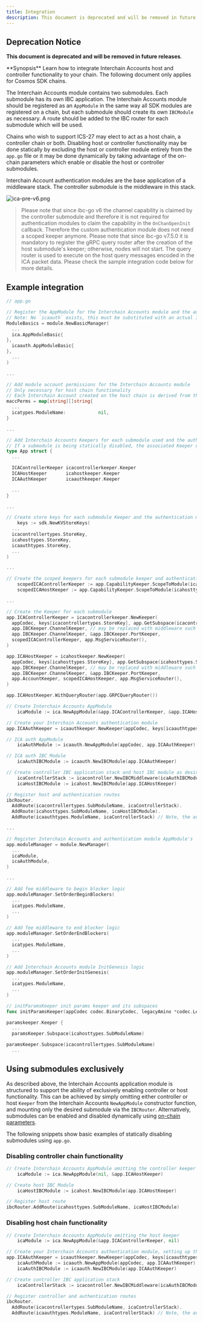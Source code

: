 ```yaml
---
title: Integration
description: This document is deprecated and will be removed in future releases.
---
```


## Deprecation Notice

**This document is deprecated and will be removed in future releases**.

<Note>
**Synopsis**
Learn how to integrate Interchain Accounts host and controller functionality to your chain. The following document only applies for Cosmos SDK chains.
</Note>

The Interchain Accounts module contains two submodules. Each submodule has its own IBC application. The Interchain Accounts module should be registered as an `AppModule` in the same way all SDK modules are registered on a chain, but each submodule should create its own `IBCModule` as necessary. A route should be added to the IBC router for each submodule which will be used.

Chains who wish to support ICS-27 may elect to act as a host chain, a controller chain or both. Disabling host or controller functionality may be done statically by excluding the host or controller module entirely from the `app.go` file or it may be done dynamically by taking advantage of the on-chain parameters which enable or disable the host or controller submodules.

Interchain Account authentication modules are the base application of a middleware stack. The controller submodule is the middleware in this stack.

![ica-pre-v6.png](../../../../images/02-apps/02-interchain-accounts/apps/interchain-accounts/legacy/images/ica-pre-v6.png)

> Please note that since ibc-go v6 the channel capability is claimed by the controller submodule and therefore it is not required for authentication modules to claim the capability in the `OnChanOpenInit` callback. Therefore the custom authentication module does not need a scoped keeper anymore.
> Please note that since ibc-go v7.5.0 it is mandatory to register the gRPC query router after the creation of the host submodule's keeper; otherwise, nodes will not start. The query router is used to execute on the host query messages encoded in the ICA packet data. Please check the sample integration code below for more details.

## Example integration

```go expandable
// app.go

// Register the AppModule for the Interchain Accounts module and the authentication module
// Note: No `icaauth` exists, this must be substituted with an actual Interchain Accounts authentication module
ModuleBasics = module.NewBasicManager(
  ...
  ica.AppModuleBasic{
},
  icaauth.AppModuleBasic{
},
  ...
)

... 

// Add module account permissions for the Interchain Accounts module
// Only necessary for host chain functionality
// Each Interchain Account created on the host chain is derived from the module account created
maccPerms = map[string][]string{
  ...
  icatypes.ModuleName:            nil,
}

...

// Add Interchain Accounts Keepers for each submodule used and the authentication module
// If a submodule is being statically disabled, the associated Keeper does not need to be added. 
type App struct {
  ...

  ICAControllerKeeper icacontrollerkeeper.Keeper
  ICAHostKeeper       icahostkeeper.Keeper
  ICAAuthKeeper       icaauthkeeper.Keeper

  ...
}

...

// Create store keys for each submodule Keeper and the authentication module
    keys := sdk.NewKVStoreKeys(
  ...
  icacontrollertypes.StoreKey,
  icahosttypes.StoreKey,
  icaauthtypes.StoreKey,
  ...
)

... 

// Create the scoped keepers for each submodule keeper and authentication keeper
    scopedICAControllerKeeper := app.CapabilityKeeper.ScopeToModule(icacontrollertypes.SubModuleName)
    scopedICAHostKeeper := app.CapabilityKeeper.ScopeToModule(icahosttypes.SubModuleName)

...

// Create the Keeper for each submodule
app.ICAControllerKeeper = icacontrollerkeeper.NewKeeper(
  appCodec, keys[icacontrollertypes.StoreKey], app.GetSubspace(icacontrollertypes.SubModuleName),
  app.IBCKeeper.ChannelKeeper, // may be replaced with middleware such as ics29 fee
  app.IBCKeeper.ChannelKeeper, &app.IBCKeeper.PortKeeper,
  scopedICAControllerKeeper, app.MsgServiceRouter(),
)

app.ICAHostKeeper = icahostkeeper.NewKeeper(
  appCodec, keys[icahosttypes.StoreKey], app.GetSubspace(icahosttypes.SubModuleName),
  app.IBCKeeper.ChannelKeeper, // may be replaced with middleware such as ics29 fee
  app.IBCKeeper.ChannelKeeper, &app.IBCKeeper.PortKeeper,
  app.AccountKeeper, scopedICAHostKeeper, app.MsgServiceRouter(),
)

app.ICAHostKeeper.WithQueryRouter(app.GRPCQueryRouter())

// Create Interchain Accounts AppModule
    icaModule := ica.NewAppModule(&app.ICAControllerKeeper, &app.ICAHostKeeper)

// Create your Interchain Accounts authentication module
app.ICAAuthKeeper = icaauthkeeper.NewKeeper(appCodec, keys[icaauthtypes.StoreKey], app.ICAControllerKeeper)

// ICA auth AppModule
    icaAuthModule := icaauth.NewAppModule(appCodec, app.ICAAuthKeeper)

// ICA auth IBC Module
    icaAuthIBCModule := icaauth.NewIBCModule(app.ICAAuthKeeper)

// Create controller IBC application stack and host IBC module as desired
    icaControllerStack := icacontroller.NewIBCMiddleware(icaAuthIBCModule, app.ICAControllerKeeper)
    icaHostIBCModule := icahost.NewIBCModule(app.ICAHostKeeper)

// Register host and authentication routes
ibcRouter.
  AddRoute(icacontrollertypes.SubModuleName, icaControllerStack).
  AddRoute(icahosttypes.SubModuleName, icaHostIBCModule).
  AddRoute(icaauthtypes.ModuleName, icaControllerStack) // Note, the authentication module is routed to the top level of the middleware stack

...

// Register Interchain Accounts and authentication module AppModule's
app.moduleManager = module.NewManager(
  ...
  icaModule,
  icaAuthModule,
)

...

// Add fee middleware to begin blocker logic
app.moduleManager.SetOrderBeginBlockers(
  ...
  icatypes.ModuleName,
  ...
)

// Add fee middleware to end blocker logic
app.moduleManager.SetOrderEndBlockers(
  ...
  icatypes.ModuleName,
  ...
)

// Add Interchain Accounts module InitGenesis logic
app.moduleManager.SetOrderInitGenesis(
  ...
  icatypes.ModuleName,
  ...
)

// initParamsKeeper init params keeper and its subspaces
func initParamsKeeper(appCodec codec.BinaryCodec, legacyAmino *codec.LegacyAmino, key, tkey sdk.StoreKey)

paramskeeper.Keeper {
  ...
  paramsKeeper.Subspace(icahosttypes.SubModuleName)

paramsKeeper.Subspace(icacontrollertypes.SubModuleName)
  ...
```

## Using submodules exclusively

As described above, the Interchain Accounts application module is structured to support the ability of exclusively enabling controller or host functionality.
This can be achieved by simply omitting either controller or host `Keeper` from the Interchain Accounts `NewAppModule` constructor function, and mounting only the desired submodule via the `IBCRouter`.
Alternatively, submodules can be enabled and disabled dynamically using [on-chain parameters](/docs/ibc/v7.8.x/parameters).

The following snippets show basic examples of statically disabling submodules using `app.go`.

### Disabling controller chain functionality

```go
// Create Interchain Accounts AppModule omitting the controller keeper
    icaModule := ica.NewAppModule(nil, &app.ICAHostKeeper)

// Create host IBC Module
    icaHostIBCModule := icahost.NewIBCModule(app.ICAHostKeeper)

// Register host route
ibcRouter.AddRoute(icahosttypes.SubModuleName, icaHostIBCModule)
```

### Disabling host chain functionality

```go expandable
// Create Interchain Accounts AppModule omitting the host keeper
    icaModule := ica.NewAppModule(&app.ICAControllerKeeper, nil)

// Create your Interchain Accounts authentication module, setting up the Keeper, AppModule and IBCModule appropriately
app.ICAAuthKeeper = icaauthkeeper.NewKeeper(appCodec, keys[icaauthtypes.StoreKey], app.ICAControllerKeeper)
    icaAuthModule := icaauth.NewAppModule(appCodec, app.ICAAuthKeeper)
    icaAuthIBCModule := icaauth.NewIBCModule(app.ICAAuthKeeper)

// Create controller IBC application stack
    icaControllerStack := icacontroller.NewIBCMiddleware(icaAuthIBCModule, app.ICAControllerKeeper)

// Register controller and authentication routes
ibcRouter.
  AddRoute(icacontrollertypes.SubModuleName, icaControllerStack).
  AddRoute(icaauthtypes.ModuleName, icaControllerStack) // Note, the authentication module is routed to the top level of the middleware stack
```

